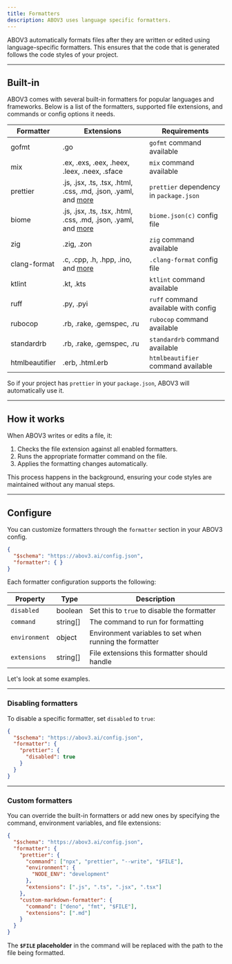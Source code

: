 ```yaml
---
title: Formatters
description: ABOV3 uses language specific formatters.
---
```


ABOV3 automatically formats files after they are written or edited using language-specific formatters. This ensures that the code that is generated follows the code styles of your project.

---

## Built-in

ABOV3 comes with several built-in formatters for popular languages and frameworks. Below is a list of the formatters, supported file extensions, and commands or config options it needs.

| Formatter      | Extensions                                                                                     | Requirements                          |
| -------------- | -------------------------------------------------------------------------------------------------------- | ------------------------------------- |
| gofmt          | .go                                                                                                      | `gofmt` command available             |
| mix            | .ex, .exs, .eex, .heex, .leex, .neex, .sface                                                             | `mix` command available               |
| prettier       | .js, .jsx, .ts, .tsx, .html, .css, .md, .json, .yaml, and [more](https://prettier.io/docs/en/index.html) | `prettier` dependency in `package.json` |
| biome          | .js, .jsx, .ts, .tsx, .html, .css, .md, .json, .yaml, and [more](https://biomejs.dev/)                   | `biome.json(c)` config file           |
| zig            | .zig, .zon                                                                                               | `zig` command available               |
| clang-format   | .c, .cpp, .h, .hpp, .ino, and [more](https://clang.llvm.org/docs/ClangFormat.html)                       | `.clang-format` config file           |
| ktlint         | .kt, .kts                                                                                                | `ktlint` command available            |
| ruff           | .py, .pyi                                                                                                | `ruff` command available with config  |
| rubocop        | .rb, .rake, .gemspec, .ru                                                                                | `rubocop` command available           |
| standardrb     | .rb, .rake, .gemspec, .ru                                                                                | `standardrb` command available        |
| htmlbeautifier | .erb, .html.erb                                                                                          | `htmlbeautifier` command available    |

So if your project has `prettier` in your `package.json`, ABOV3 will automatically use it.

---

## How it works

When ABOV3 writes or edits a file, it:

1. Checks the file extension against all enabled formatters.
2. Runs the appropriate formatter command on the file.
3. Applies the formatting changes automatically.

This process happens in the background, ensuring your code styles are maintained without any manual steps.

---

## Configure

You can customize formatters through the `formatter` section in your ABOV3 config.

```json title="abov3.json"
{
  "$schema": "https://abov3.ai/config.json",
  "formatter": { }
}
```

Each formatter configuration supports the following:

| Property      | Type     | Description                                             |
| ------------- | -------- | ------------------------------------------------------- |
| `disabled`    | boolean  | Set this to `true` to disable the formatter                  |
| `command`     | string[] | The command to run for formatting                       |
| `environment` | object   | Environment variables to set when running the formatter |
| `extensions`  | string[] | File extensions this formatter should handle            |

Let's look at some examples.

---

### Disabling formatters

To disable a specific formatter, set `disabled` to `true`:

```json title="abov3.json" {5}
{
  "$schema": "https://abov3.ai/config.json",
  "formatter": {
    "prettier": {
      "disabled": true
    }
  }
}
```

---

### Custom formatters

You can override the built-in formatters or add new ones by specifying the command, environment variables, and file extensions:

```json title="abov3.json" {4-14}
{
  "$schema": "https://abov3.ai/config.json",
  "formatter": {
    "prettier": {
      "command": ["npx", "prettier", "--write", "$FILE"],
      "environment": {
        "NODE_ENV": "development"
      },
      "extensions": [".js", ".ts", ".jsx", ".tsx"]
    },
    "custom-markdown-formatter": {
      "command": ["deno", "fmt", "$FILE"],
      "extensions": [".md"]
    }
  }
}
```

The **`$FILE` placeholder** in the command will be replaced with the path to the file being formatted.
